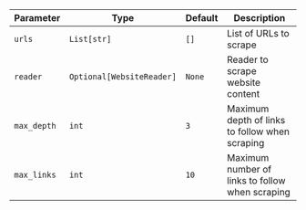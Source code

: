 | Parameter | Type | Default | Description |
| --- | --- | --- | --- |
| `urls` | `List[str]` | `[]` | List of URLs to scrape |
| `reader` | `Optional[WebsiteReader]` | `None` | Reader to scrape website content |
| `max_depth` | `int` | `3` | Maximum depth of links to follow when scraping |
| `max_links` | `int` | `10` | Maximum number of links to follow when scraping |
